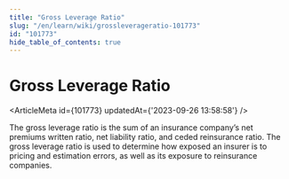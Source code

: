```yaml
---
title: "Gross Leverage Ratio"
slug: "/en/learn/wiki/grossleverageratio-101773"
id: "101773"
hide_table_of_contents: true
---
```



# Gross Leverage Ratio

<ArticleMeta id={101773} updatedAt={'2023-09-26 13:58:58'} />
<div className='border-solid border-b border-t-0 my-4 border-[var(--ifm-color-gray-300)]' />

The gross leverage ratio is the sum of an insurance company’s net premiums written ratio, net liability ratio, and ceded reinsurance ratio. The gross leverage ratio is used to determine how exposed an insurer is to pricing and estimation errors, as well as its exposure to reinsurance companies.
